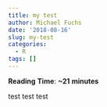 ```yaml
---
title: my test
author: Michael Fuchs
date: '2018-08-16'
slug: my-test
categories:
  - R
tags: []
---
```


**Reading** **Time**: **~21** **minutes**

test test test